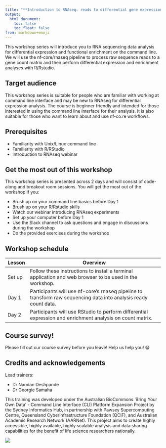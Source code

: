 ```yaml
---
title: "**Introduction to RNAseq: reads to differential gene expression workshop series**"
output:
  html_document:
    toc: false
    toc_float: false
from: markdown+emoji
---
```


This workshop series will introduce you to RNA sequencing data analysis for differential expression and functional enrichment on the command line. We will use the nf-core/rnaseq pipeline to process raw sequence reads to a gene count matrix and then perform differential expression and enrichment analyses with R/Rstudio.

## Target audience{.unlisted}

This workshop series is suitable for people who are familiar with working at command line interface and may be new to RNAseq for differential expression analysis. The course is beginner friendly and intended for those interested in using the command line interface for their analysis. It is also suitable for those who want to learn about and use nf-co.re workflows.

## Prerequisites{.unlisted}

* Familiarity with Unix/Linux command line
* Familiarity with R/RStudio
* Introduction to RNAseq webinar

## Get the most out of this workshop{.unlisted}

This workshop series is presented across 2 days and will consist of code-along and breakout room sessions. You will get the most out of the workshop if you:

* Brush up on your command line basics before Day 1
* Brush up on your R/Rstudio skills
* Watch our webinar introducing RNAseq experiments 
* Set up your computer before Day 1
* Use the Slack channel to ask questions and engage in discussions during the workshop
* Do the provided exercises during the workshop

## Workshop schedule{.unlisted}

|Lesson               |Overview                                                                                                                                                                                    |
|---------------------|--------------------------------------------------------------------------------------------------------------------------------------------------------------------------------------------|
|Set up | Follow these instructions to install a terminal application and web browser to be used in the workshop.                                                                                     |
|Day 1                | Participants will use nf-core’s rnaseq pipeline to transform raw sequencing data into analysis ready count data.                                               |
|Day 2                | Participants will use RStudio to perform differential expression and enrichment analysis on count matrix.|


## Course survey!{.unlisted}

Please fill out our course survey before you leave! Help us help you! 😁

## Credits and acknowledgements{.unlisted}

Lead trainers: 

* Dr Nandan Deshpande 
* Dr Georgie Samaha 

This training was developed under the Australian BioCommons ‘Bring Your Own Data’ - Command Line Interface (CLI) Platform Expansion Project by the Sydney Informatics Hub, in partnership with Pawsey Supercomputing Centre, Queensland Cyberinfrastructure Foundation (QCIF), and Australian Academic Research Network (AARNet). This project aims to create highly accessible, highly available, highly scalable analysis and data sharing capabilities for the benefit of life science researchers nationally.

![](./Figs/0.0_logos.png)